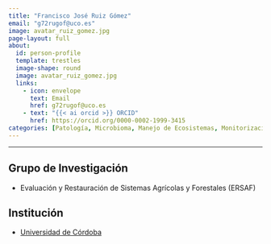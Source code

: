 ```yaml
---
title: "Francisco José Ruiz Gómez"
email: "g72rugof@uco.es"  
image: avatar_ruiz_gomez.jpg
page-layout: full
about: 
  id: person-profile
  template: trestles
  image-shape: round
  image: avatar_ruiz_gomez.jpg
  links:
    - icon: envelope
      text: Email
      href: g72rugof@uco.es
    - text: "{{< ai orcid >}} ORCID"
      href: https://orcid.org/0000-0002-1999-3415
categories: [Patología, Microbioma, Manejo de Ecosistemas, Monitorización, Ecofisiología]
---
```

 
<hr>

:::{#person-profile}

## Grupo de Investigación
- Evaluación y Restauración de Sistemas Agrícolas y Forestales (ERSAF)

## Institución
- [Universidad de Córdoba](https://www.uco.es/)

:::
